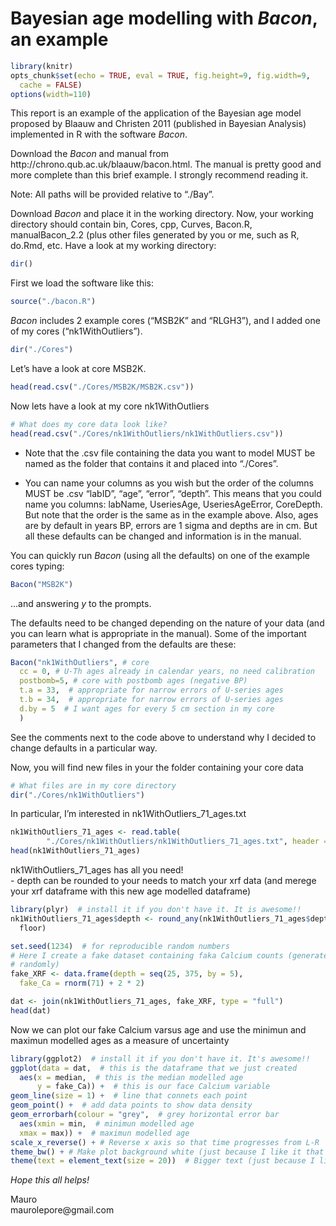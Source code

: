 Bayesian age modelling with _Bacon_, an example  
===============================================

```r
library(knitr)
opts_chunk$set(echo = TRUE, eval = TRUE, fig.height=9, fig.width=9, 
  cache = FALSE) 
options(width=110)
```

This report is an example of the application of the Bayesian age model proposed by Blaauw and Christen 2011 (published in Bayesian Analysis) implemented in R with the software _Bacon_.   

Download the _Bacon_ and manual from http://chrono.qub.ac.uk/blaauw/bacon.html. The manual is pretty good and more complete than this brief example. I strongly recommend reading it.      

Note: All paths will be provided relative to "./Bay".  

Download _Bacon_ and place it in the working directory. Now, your working directory should contain bin, Cores, cpp, Curves, Bacon.R, manualBacon_2.2 (plus other files generated by you or me, such as R, do.Rmd, etc.  Have a look at my working directory:  

```r
dir()
```

First we load the software like this:  
```r
source("./bacon.R")
```

_Bacon_ includes 2 example cores ("MSB2K" and "RLGH3"), and I added one of my cores ("nk1WithOutliers").  

```r
dir("./Cores")
```

Let's have a look at core MSB2K. 

```r
head(read.csv("./Cores/MSB2K/MSB2K.csv"))
```

Now lets have a look at my core nk1WithOutliers  

```r
# What does my core data look like?
head(read.csv("./Cores/nk1WithOutliers/nk1WithOutliers.csv"))
```

-  Note that the .csv file containing the data you want to model MUST be named as the folder that contains it and placed into "./Cores".  

-  You can name your columns as you wish but the order of the columns MUST be .csv "labID", "age", "error", "depth". This means that you could name you columns: labName, UseriesAge, UseriesAgeError, CoreDepth. But note that the order is the same as in the example above. Also, ages are by default in years BP, errors are 1 sigma and depths are in cm. But all these defaults can be changed and information is in the manual.  

You can quickly run _Bacon_ (using all the defaults) on one of the example cores typing:   
```r
Bacon("MSB2K")
```

...and answering _y_ to the prompts.  

The defaults need to be changed depending on the nature of your data (and you can learn what is appropriate in the manual). Some of the important parameters that I changed from the defaults are these:  

```r
Bacon("nk1WithOutliers", # core
  cc = 0, # U-Th ages already in calendar years, no need calibration
  postbomb=5, # core with postbomb ages (negative BP)
  t.a = 33,  # appropriate for narrow errors of U-series ages
  t.b = 34,  # appropriate for narrow errors of U-series ages
  d.by = 5  # I want ages for every 5 cm section in my core
  )
```

See the comments next to the code above to understand why I decided to change defaults in a particular way.  

Now, you will find new files in your the folder containing your core data  
```r
# What files are in my core directory
dir("./Cores/nk1WithOutliers")
```

In particular, I'm interested in nk1WithOutliers_71_ages.txt  
```r
nk1WithOutliers_71_ages <- read.table(
        "./Cores/nk1WithOutliers/nk1WithOutliers_71_ages.txt", header = TRUE)
head(nk1WithOutliers_71_ages)
```

nk1WithOutliers_71_ages has all you need!   
-  depth can be rounded to your needs to match your xrf data (and merege your xrf dataframe with this new age modelled dataframe)  

```r
library(plyr)  # install it if you don't have it. It is awesome!!
nk1WithOutliers_71_ages$depth <- round_any(nk1WithOutliers_71_ages$depth, 5,
  floor)
```

```r
set.seed(1234)  # for reproducible random numbers
# Here I create a fake dataset containing faka Calcium counts (generated
# randomly)
fake_XRF <- data.frame(depth = seq(25, 375, by = 5), 
  fake_Ca = rnorm(71) + 2 * 2)
```

```r
dat <- join(nk1WithOutliers_71_ages, fake_XRF, type = "full")
head(dat)
```

Now we can plot our fake Calcium varsus age and use the minimun and maximun modelled ages as a measure of uncertainty  

```r
library(ggplot2)  # install it if you don't have it. It's awesome!!
ggplot(data = dat,  # this is the dataframe that we just created
  aes(x = median,  # this is the median modelled age
      y = fake_Ca)) +  # this is our face Calcium variable
geom_line(size = 1) +  # line that connets each point
geom_point() +  # add data points to show data density
geom_errorbarh(colour = "grey",  # grey horizontal error bar
  aes(xmin = min,  # minimun modelled age
  xmax = max)) +  # maximun modelled age
scale_x_reverse() + # Reverse x axis so that time progresses from L-R
theme_bw() + # Make plot background white (just because I like it that way)
theme(text = element_text(size = 20))  # Bigger text (just because I like it)
```

*Hope this all helps!*

Mauro   
maurolepore@gmail.com  


